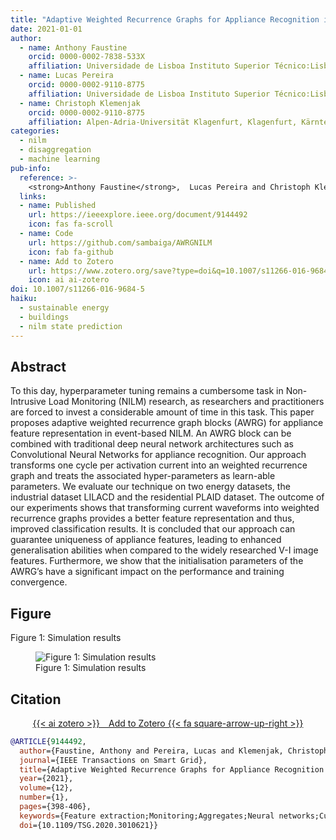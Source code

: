 ```yaml
---
title: "Adaptive Weighted Recurrence Graphs for Appliance Recognition in Non-Intrusive Load Monitoring"
date: 2021-01-01
author:
  - name: Anthony Faustine
    orcid: 0000-0002-7838-533X
    affiliation: Universidade de Lisboa Instituto Superior Técnico:Lisboa, Lisboa, PT
  - name: Lucas Pereira
    orcid: 0000-0002-9110-8775
    affiliation: Universidade de Lisboa Instituto Superior Técnico:Lisboa, Lisboa, PT
  - name: Christoph Klemenjak
    orcid: 0000-0002-9110-8775
    affiliation: Alpen-Adria-Universität Klagenfurt, Klagenfurt, Kärnten, AT
categories: 
  - nilm
  - disaggregation
  - machine learning
pub-info:
  reference: >-
    <strong>Anthony Faustine</strong>,  Lucas Pereira and Christoph Klemenjak “Adaptive Weighted Recurrence Graphs for Appliance Recognition in Non-Intrusive Load Monitoring,” <em> IEEE Transactions on Smart Grid</em>  vol. 12, no. 1, pp. 398-406, Jan. 2021, doi: <a href="https://ieeexplore.ieee.org/document/9144492"><code>10.1109/TSG.2020.3010621</code></a>.
  links:
  - name: Published
    url: https://ieeexplore.ieee.org/document/9144492
    icon: fas fa-scroll
  - name: Code
    url: https://github.com/sambaiga/AWRGNILM
    icon: fab fa-github
  - name: Add to Zotero
    url: https://www.zotero.org/save?type=doi&q=10.1007/s11266-016-9684-5
    icon: ai ai-zotero
doi: 10.1007/s11266-016-9684-5
haiku:
  - sustainable energy
  - buildings
  - nilm state prediction
---
```


## Abstract

To this day, hyperparameter tuning remains a cumbersome task in Non-Intrusive Load Monitoring (NILM) research, as researchers and practitioners are forced to invest a considerable amount of time in this task. This paper proposes adaptive weighted recurrence graph blocks (AWRG) for appliance feature representation in event-based NILM. An AWRG block can be combined with traditional deep neural network architectures such as Convolutional Neural Networks for appliance recognition. Our approach transforms one cycle per activation current into an weighted recurrence graph and treats the associated hyper-parameters as learn-able parameters. We evaluate our technique on two energy datasets, the industrial dataset LILACD and the residential PLAID dataset. The outcome of our experiments shows that transforming current waveforms into weighted recurrence graphs provides a better feature representation and thus, improved classification results. It is concluded that our approach can guarantee uniqueness of appliance features, leading to enhanced generalisation abilities when compared to the widely researched V-I image features. Furthermore, we show that the initialisation parameters of the AWRG's have a significant impact on the performance and training convergence.

## Figure

Figure 1: Simulation results

![Figure 1: Simulation results](voluntas-16_fig1.png)


## Citation

<p class="buttons" style="text-align:center;">
<a class="btn btn-danger" target="_blank" href="https://www.zotero.org/save?type=doi&q=10.1007/s11266-016-9684-5">{{< ai zotero >}}&emsp;Add to Zotero {{< fa square-arrow-up-right >}}</a>
</p>

```bibtex
@ARTICLE{9144492,
  author={Faustine, Anthony and Pereira, Lucas and Klemenjak, Christoph},
  journal={IEEE Transactions on Smart Grid}, 
  title={Adaptive Weighted Recurrence Graphs for Appliance Recognition in Non-Intrusive Load Monitoring}, 
  year={2021},
  volume={12},
  number={1},
  pages={398-406},
  keywords={Feature extraction;Monitoring;Aggregates;Neural networks;Current measurement;Voltage measurement;Energy consumption;Non-intrusive load monitoring;load disaggregation;appliance recognition;weighted recurrence graphs;recurrence plots;V-I trajectories;convolutional neural networks;deep neural networks},
  doi={10.1109/TSG.2020.3010621}}
```
